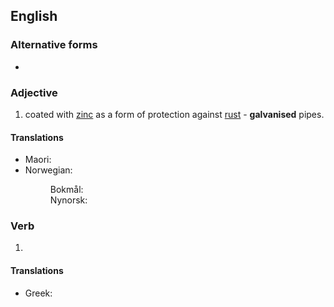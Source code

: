 ==English==

===Alternative forms===
* {{l|en|galvanized}}

===Adjective===
{{en-adj|-}}

# {{lb|en|British spelling|of metal}} coated with [[zinc]] as a form of protection against [[rust]] - '''galvanised''' pipes.

====Translations====
{{trans-top|coated with zinc}}
* Maori: {{t|mi|kiritai konutea}}
* Norwegian:
*: Bokmål: {{t|nb|galvanisert}}
*: Nynorsk: {{t|nn|galvanisert}}
{{trans-mid}}
{{trans-bottom}}

===Verb===
{{head|en|verb form}}

# {{en-past of|galvanise}}

====Translations====
{{trans-top|}}
* Greek: {{t+|el|γαλβανισμένος}}
{{trans-mid}}
{{trans-bottom}}